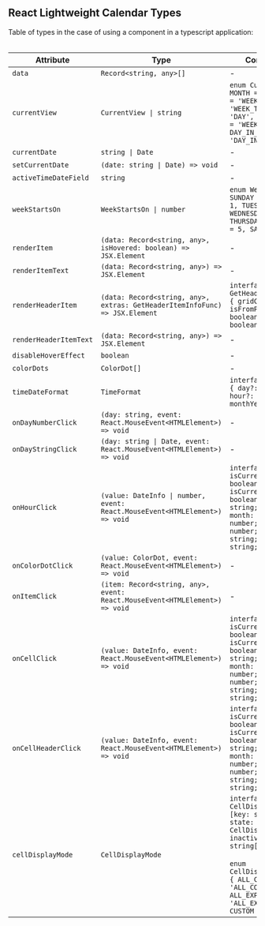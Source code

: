 ## React Lightweight Calendar Types

Table of types in the case of using a component in a typescript application:
<br /> <br />

| Attribute                   | Type                                                                                      | Complex type                                                                                                                       |
| -------------------------- | ----------------------------------------------------------------------------------------- | --------------------------------------------------------------------------------------------------------------------------------- |
| `data`                      | `Record<string, any>[]`                                                                  | -                                                                 |
| `currentView`               | `CurrentView \| string`                                                                  | `enum CurrentView { MONTH = 'MONTH', WEEK = 'WEEK', WEEK_TIME = 'WEEK_TIME', DAY = 'DAY', WEEK_IN_PLACE = 'WEEK_IN_PLACE', DAY_IN_PLACE = 'DAY_IN_PLACE'}`                                                                            |
| `currentDate`               | `string \| Date`                                                                         | -                                                                                      |
| `setCurrentDate`            | `(date: string \| Date) => void`                                                         | -                                                              |
| `activeTimeDateField`       | `string`                                                                                  | -                                                           |
| `weekStartsOn`              | `WeekStartsOn \| number`                                                                 | `enum WeekStartsOn { SUNDAY = 0, MONDAY = 1, TUESDAY = 2, WEDNESDAY = 3, THURSDAY = 4, FRIDAY = 5, SATURDAY = 6 }`                                                                            |
| `renderItem`                | `(data: Record<string, any>, isHovered: boolean) => JSX.Element`                          | -                                                        |
| `renderItemText`            | `(data: Record<string, any>) => JSX.Element`                                              | -                                    |
| `renderHeaderItem`          | `(data: Record<string, any>, extras: GetHeaderItemInfoFunc) => JSX.Element`               | `interface GetHeaderItemInfoFunc { gridColumn: string; isFromPrevious?: boolean; isFromNext?: boolean; }`                               |
| `renderHeaderItemText`      | `(data: Record<string, any>) => JSX.Element`                                              | -               |
| `disableHoverEffect`        | `boolean`                                                                                 | -                            |
| `colorDots`                 | `ColorDot[]`                                                                             | -                                           |
| `timeDateFormat`            | `TimeFormat`                                                                             | `interface TimeFormat { day?: string; hour?: string; monthYear?: string; }`                                                       |
| `onDayNumberClick`          | `(day: string, event: React.MouseEvent<HTMLElement>) => void`                             | -                                                                  |
| `onDayStringClick`          | `(day: string \| Date, event: React.MouseEvent<HTMLElement>) => void`                      | -                                                                    |
| `onHourClick`               | `(value: DateInfo \| number, event: React.MouseEvent<HTMLElement>) => void`               | `interface DateInfo { isCurrentDay: boolean; isCurrentMonth?: boolean; date: string; day: number; month: number; year: number; hour?: number; timeDate: string; timeDateUTC: string; }`                                     |
| `onColorDotClick`           | `(value: ColorDot, event: React.MouseEvent<HTMLElement>) => void`                         | -                                                                   |
| `onItemClick`               | `(item: Record<string, any>, event: React.MouseEvent<HTMLElement>) => void`                | -                                                                       |
| `onCellClick`               | `(value: DateInfo, event: React.MouseEvent<HTMLElement>) => void`                         | `interface DateInfo { isCurrentDay: boolean; isCurrentMonth?: boolean; date: string; day: number; month: number; year: number; hour?: number; timeDate: string; timeDateUTC: string; }`                                                        |
| `onCellHeaderClick`         | `(value: DateInfo, event: React.MouseEvent<HTMLElement>) => void`                         | `interface DateInfo { isCurrentDay: boolean; isCurrentMonth?: boolean; date: string; day: number; month: number; year: number; hour?: number; timeDate: string; timeDateUTC: string; }`                                                                 |
| `cellDisplayMode`           | `CellDisplayMode`                                                                        | `interface CellDisplayMode { [key: string]: { state: CellDisplayModeState; inactiveCells: string[]; }; }`<br /><br /> `enum CellDisplayModeState { ALL_COLLAPSED = 'ALL_COLLAPSED', ALL_EXPANDED = 'ALL_EXPANDED', CUSTOM = 'CUSTOM' }`                                                          |
